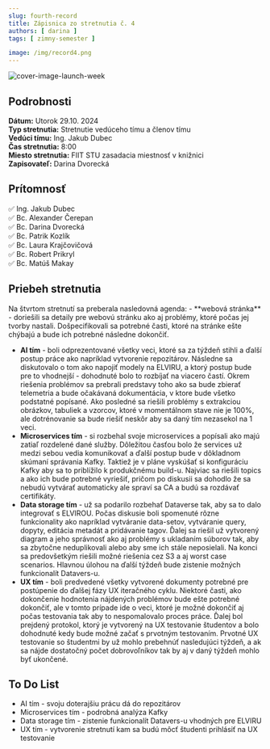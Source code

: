```yaml
---
slug: fourth-record
title: Zápisnica zo stretnutia č. 4
authors: [ darina ]
tags: [ zimny-semester ]

image: /img/record4.png
---
```

![cover-image-launch-week](/img/record4.png)

<!-- ❌✅ -->
<!-- truncate -->

## Podrobnosti

**Dátum:** Utorok 29.10. 2024  
**Typ stretnutia:** Stretnutie vedúceho tímu a členov tímu  
**Vedúci tímu:** Ing. Jakub Dubec  
**Čas stretnutia:** 8:00  
**Miesto stretnutia:** FIIT STU zasadacia miestnosť v knižnici   
**Zapisovateľ:** Darina Dvorecká


## Prítomnosť

 ✅ Ing. Jakub Dubec  
 ✅ Bc. Alexander Čerepan  
 ✅ Bc. Darina Dvorecká  
 ✅ Bc. Patrik Kozlík  
 ✅ Bc. Laura Krajčovičová  
 ✅ Bc. Robert Prikryl  
 ✅ Bc. Matúš Makay

## Priebeh stretnutia
<div style={{ textAlign: 'justify' }}>
Na štvrtom stretnutí sa preberala nasledovná agenda:
- **webová stránka** - doriešili sa detaily pre webovú stránku ako aj problémy, ktoré počas jej tvorby nastali. 
Došpecifikovali sa potrebné časti, ktoré na stránke ešte chýbajú a bude ich potrebné následne dokončiť.

- **AI tím** - boli odprezentované všetky veci, ktoré sa za týždeň stihli a ďalší postup práce ako napríklad vytvorenie repozitárov.
Následne sa diskutovalo o tom ako napojiť modely na ELVIRU, a ktorý postup bude pre to vhodnejší - dohodnuté bolo to rozbíjať na viacero častí.
Okrem riešenia problémov sa prebrali predstavy toho ako sa bude zbierať telemetria a bude očakávaná dokumentácia, v ktore bude všetko podstatné popísané.
Ako posledné sa riešili problémy s extrakciou obrázkov, tabuliek a vzorcov, ktoré v momentálnom stave nie je 100%, ale dotrénovanie sa bude riešiť neskôr aby sa daný tím nezasekol na 1 veci. 
- **Microservices tím** - si rozbehal svoje microservices a popísali ako majú zatiaľ rozdelené dané služby.
Dôležitou časťou bolo že services už medzi sebou vedia komunikovať a ďalší postup bude v dôkladnom skúmaní správania Kafky.
Taktiež je v pláne vyskúšať si konfiguráciu Kafky aby sa to priblížilo k produkčnému build-u.
Najviac sa riešili topics a ako ich bude potrebné vyriešiť, pričom po diskusii sa dohodlo že sa nebudú vytvárať automaticky ale spraví sa CA a budú sa rozdávať certifikáty. 
- **Data storage tím** - už sa podarilo rozbehať Dataverse tak, aby sa to dalo integrovať s ELVIROU. Počas diskusie boli spomenuté rôzne funkcionality ako napríklad
vytváranie data-setov, vytváranie query, dopyty, editácia metadát a pridávanie tagov.
Ďalej sa riešil už vytvorený diagram a jeho správnosť ako aj problémy s ukladaním súborov tak, aby sa zbytočne neduplikovali alebo aby sme ich stále neposielali.
Na konci sa predovšetkým riešili možné riešenia cez S3 a aj worst case scenarios. Hlavnou úlohou na ďalší týždeň bude zistenie možných funkcionalít Datavers-u.
- **UX tím** - boli predvedené všetky vytvorené dokumenty potrebné pre postúpenie do ďalšej fázy UX iteračného cyklu.
Niektoré časti, ako dokončenie hodnotenia nájdených problémov bude ešte potrebné dokončiť, ale v tomto prípade ide o veci, ktoré je možné dokončiť aj počas testovania tak aby to nespomalovalo proces práce.
Ďalej bol prejdený protokol, ktorý je vytvorený na UX testovanie študentov a bolo dohodnuté kedy bude možné začať s prvotným testovaním. 
Prvotné UX testovanie so študentmi by už mohlo prebehnúť nasledujúci týždeň, a ak sa nájde dostatočný počet dobrovoľníkov tak by aj v daný týždeň mohlo byť ukončené.
</div>


## To Do List

- AI tím - svoju doterajšiu prácu dá do repozitárov
- Microservices tím - podrobná analýza Kafky
- Data storage tím - zistenie funkcionalít Datavers-u vhodných pre ELVIRU
- UX tím - vytvorenie stretnutí kam sa budú môcť študenti prihlásiť na UX testovanie